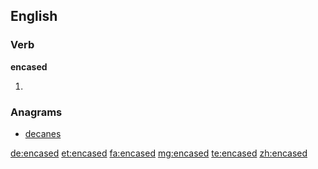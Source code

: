 ==English==

===Verb===
'''encased'''

# {{past of|encase}}

===Anagrams===
* [[decanes#English|decanes]]

[[de:encased]]
[[et:encased]]
[[fa:encased]]
[[mg:encased]]
[[te:encased]]
[[zh:encased]]